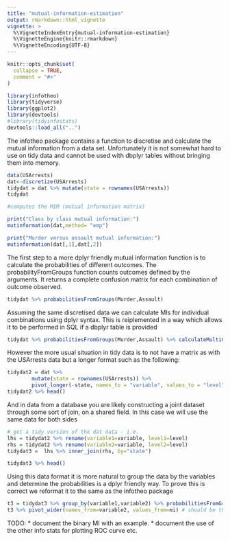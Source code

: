 ```yaml
---
title: "mutual-information-estimation"
output: rmarkdown::html_vignette
vignette: >
  %\VignetteIndexEntry{mutual-information-estimation}
  %\VignetteEngine{knitr::rmarkdown}
  %\VignetteEncoding{UTF-8}
---
```


```r
knitr::opts_chunk$set(
  collapse = TRUE,
  comment = "#>"
)
```

```r
library(infotheo)
library(tidyverse)
library(ggplot2)
library(devtools)
#library(tidyinfostats)
devtools::load_all("..")
```

The infotheo package contains a function to discretise and calculate the mutual information from a data set. Unfortunately it is not somewhat hard to use on tidy data and cannot be used with dbplyr tables without bringing them into memory.

```r

data(USArrests)
dat<-discretize(USArrests)
tidydat = dat %>% mutate(state = rownames(USArrests)) 
tidydat
```

```r
#computes the MIM (mutual information matrix)

print("Class by class mutual information:")
mutinformation(dat,method= "emp")

print("Murder versus assault mutual information:")
mutinformation(dat[,1],dat[,2])
```

The first step to a more dplyr friendly mutual information function is to calculate the probabilities of different outcomes. The probabilityFromGroups function counts outcomes defined by the arguments. It returns a complete confusion matrix for each combination of outcome observed. 

```r
tidydat %>% probabilitiesFromGroups(Murder,Assault)
```

Assuming the same discretised data we can calculate MIs for individual combinations using dplyr syntax. This is reiplemented in a way which allows it to be performed in SQL if
a dbplyr table is provided

```r

tidydat %>% probabilitiesFromGroups(Murder,Assault) %>% calculateMultiClassMI() # should be the same as I2
```

However the more usual situation in tidy data is to not have a matrix as with the USArrests data but a longer format such as the following:

```r
tidydat2 = dat %>% 
		mutate(state = rownames(USArrests)) %>%
		pivot_longer(-state, names_to = "variable", values_to = "level")
tidydat2 %>% head()
```

And in data from a database you are likely constructing a joint dataset through some sort of join, on a shared field. In this case we will use the same data for both sides

```r
# get a tidy version of the dat data - i.e. 
lhs = tidydat2 %>% rename(variable1=variable, level1=level)
rhs = tidydat2 %>% rename(variable2=variable, level2=level)
tidydat3 =  lhs %>% inner_join(rhs, by="state")

tidydat3 %>% head()
```

Using this data format it is more natural to group the data by the variables and determine the probabilities is a dplyr friendly way. To prove this is correct we reformat it to the same as the infotheo package

```r
t3 = tidydat3 %>% group_by(variable1,variable2) %>% probabilitiesFromGroups(level1,level2) %>% calculateMultiClassMI()
t3 %>% pivot_wider(names_from=variable2, values_from=mi) # should be the same as I
```

TODO:
* document the binary MI with an example.
* document the use of the other info stats for plotting ROC curve etc.

